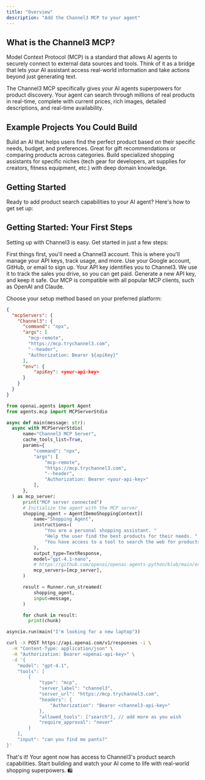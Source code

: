 ```yaml
---
title: "Overview"
description: "Add the Channel3 MCP to your agent"
---
```


## What is the Channel3 MCP?

Model Context Protocol (MCP) is a standard that allows AI agents to securely connect to external data sources and tools. Think of it as a bridge that lets your AI assistant access real-world information and take actions beyond just generating text.

The Channel3 MCP specifically gives your AI agents superpowers for product discovery. Your agent can search through millions of real products in real-time, complete with current prices, rich images, detailed descriptions, and real-time availability.

## Example Projects You Could Build

<CardGroup cols={2}>
  <Card title="Personal Shopping Assistant" icon="robot">
    Build an AI that helps users find the perfect product based on their specific needs, budget, and preferences. Great for gift recommendations or comparing products across categories.
  </Card>

  <Card title="Niche Shopping Curator" icon="robot">
    Build specialized shopping assistants for specific niches (tech gear for developers, art supplies for creators, fitness equipment, etc.) with deep domain knowledge.
  </Card>
</CardGroup>

## Getting Started

Ready to add product search capabilities to your AI agent? Here's how to get set up:

## Getting Started: Your First Steps

Setting up with Channel3 is easy. Get started in just a few steps:

<Steps>
  <Step title="Create Your Free Account">
    First things first, you'll need a Channel3 account. This is where you'll
    manage your API keys, track usage, and more.
    <Card
      title="Sign Up for Channel3"
      icon="user-plus"
      href="https://trychannel3.com/sign-up"
    >
      Use your Google account, GitHub, or email to sign up.
    </Card>
  </Step>
  <Step title="Generate Your API Key">
    Your API key identifies you to Channel3. We use it to track the sales you
    drive, so you can get paid.
    <Card
      title="Go to API Keys in Dashboard"
      icon="key"
      href="https://trychannel3.com/dashboard/api"
    >
      Generate a new API key, and keep it safe.
    </Card>
  </Step>
  <Step title="Add the Channel3 MCP to your agent.">
    Our MCP is compatible with all popular MCP clients, such as OpenAI and
    Claude.
  </Step>
</Steps>

Choose your setup method based on your preferred platform:

<CodeGroup>

```json Claude Config
{
  "mcpServers": {
    "Channel3": {
      "command": "npx",
      "args": [
        "mcp-remote",
        "https://mcp.trychannel3.com",
        "--header",
        "Authorization: Bearer ${apiKey}"
      ],
      "env": {
	      "apiKey": <your-api-key>
      }
    }
  }
}
```

```python OpenAI Agents SDK
from openai.agents import Agent
from agents.mcp import MCPServerStdio

async def main(message: str):
  async with MCPServerStdio(
      name="Channel3 MCP Server",
      cache_tools_list=True,
      params={
          "command": "npx",
          "args": [
              "mcp-remote",
              "https://mcp.trychannel3.com",
              "--header",
              "Authorization: Bearer <your-api-key>"
          ],
      },
  ) as mcp_server:
      print("MCP server connected")
      # Initialize the agent with the MCP server
      shopping_agent = Agent[DemoShoppingContext](
          name="Shopping Agent",
          instructions=(
              "You are a personal shopping assistant. "
              "Help the user find the best products for their needs. "
              "You have access to a tool to search the web for products."
          ),
          output_type=TextResponse,
          model="gpt-4.1-nano",
          # https://github.com/openai/openai-agents-python/blob/main/examples/mcp/sse_example/main.py
          mcp_servers=[mcp_server],
      )

      result = Runner.run_streamed(
          shopping_agent,
          input=message,
      )

      for chunk in result:
        print(chunk)

asyncio.run(main("I'm looking for a new laptop"))
```

```bash OpenAI Responses API
curl -X POST https://api.openai.com/v1/responses -i \
  -H "Content-Type: application/json" \
  -H "Authorization: Bearer <openai-api-key>" \
  -d '{
    "model": "gpt-4.1",
    "tools": [
        {
            "type": "mcp",
            "server_label": "channel3",
            "server_url": "https://mcp.trychannel3.com",
            "headers": {
                "Authorization": "Bearer <channel3-api-key>"
            },
            "allowed_tools": ["search"], // add more as you wish
            "require_approval": "never"
        }
    ],
    "input": "can you find me pants?"
}'
```

</CodeGroup>

That's it! Your agent now has access to Channel3's product search capabilities. Start building and watch your AI come to life with real-world shopping superpowers. 🛍️
